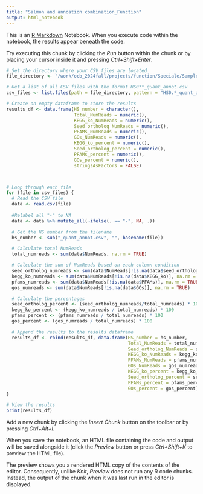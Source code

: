 ```yaml
---
title: "Salmon and annoation combination_Function"
output: html_notebook
---
```


This is an [R Markdown](http://rmarkdown.rstudio.com) Notebook. When you execute code within the notebook, the results appear beneath the code. 

Try executing this chunk by clicking the *Run* button within the chunk or by placing your cursor inside it and pressing *Ctrl+Shift+Enter*. 

```r
# Set the directory where your CSV files are located
file_directory <- "/work/ocb_2024fall/projects/function/Speciale/Sample_Function_Data/"

# Get a list of all CSV files with the format HS0**_quant_annot.csv
csv_files <- list.files(path = file_directory, pattern = "HS0.*_quant_annot.csv", full.names = TRUE)

# Create an empty dataframe to store the results
results_df <- data.frame(HS_number = character(),
                         Total_NumReads = numeric(),
                         KEGG_ko_NumReads = numeric(),
                         Seed_ortholog_NumReads = numeric(),
                         PFAMs_NumReads = numeric(),
                         GOs_NumReads = numeric(),
                         KEGG_ko_percent = numeric(),
                         Seed_ortholog_percent = numeric(),
                         PFAMs_percent = numeric(),
                         GOs_percent = numeric(),
                         stringsAsFactors = FALSE)



# Loop through each file
for (file in csv_files) {
  # Read the CSV file
  data <- read.csv(file)
  
  #Relabel all "-" to NA
  data <- data %>% mutate_all(~ifelse(. == "-", NA, .))

  # Get the HS number from the filename
  hs_number <- sub("_quant_annot.csv", "", basename(file))

  # Calculate total NumReads
  total_numreads <- sum(data$NumReads, na.rm = TRUE)

  # Calculate the sum of NumReads based on each column condition
  seed_ortholog_numreads <- sum(data$NumReads[!is.na(data$seed_ortholog)], na.rm = TRUE)
  kegg_ko_numreads <- sum(data$NumReads[!is.na(data$KEGG_ko)], na.rm = TRUE)
  pfams_numreads <- sum(data$NumReads[!is.na(data$PFAMs)], na.rm = TRUE)
  gos_numreads <- sum(data$NumReads[!is.na(data$GOs)], na.rm = TRUE)

  # Calculate the percentages
  seed_ortholog_percent <- (seed_ortholog_numreads/total_numreads) * 100
  kegg_ko_percent <- (kegg_ko_numreads / total_numreads) * 100
  pfams_percent <- (pfams_numreads / total_numreads) * 100
  gos_percent <- (gos_numreads / total_numreads) * 100

  # Append the results to the results dataframe
  results_df <- rbind(results_df, data.frame(HS_number = hs_number,
                                             Total_NumReads = total_numreads,
                                             Seed_ortholog_NumReads = seed_ortholog_numreads,
                                             KEGG_ko_NumReads = kegg_ko_numreads,
                                             PFAMs_NumReads = pfams_numreads,
                                             GOs_NumReads = gos_numreads,
                                             KEGG_ko_percent = kegg_ko_percent,
                                             Seed_ortholog_percent = seed_ortholog_percent,
                                             PFAMs_percent = pfams_percent,
                                             GOs_percent = gos_percent))
}

# View the results
print(results_df)

```

Add a new chunk by clicking the *Insert Chunk* button on the toolbar or by pressing *Ctrl+Alt+I*.

When you save the notebook, an HTML file containing the code and output will be saved alongside it (click the *Preview* button or press *Ctrl+Shift+K* to preview the HTML file).

The preview shows you a rendered HTML copy of the contents of the editor. Consequently, unlike *Knit*, *Preview* does not run any R code chunks. Instead, the output of the chunk when it was last run in the editor is displayed.
